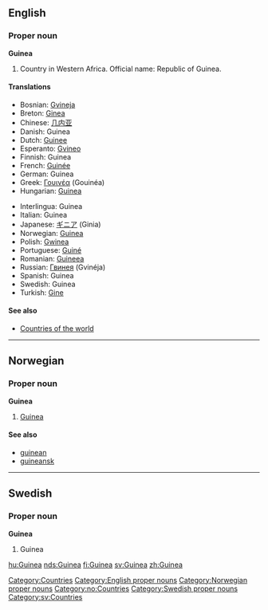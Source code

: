 {{See|guinea}}
==English==
===Proper noun===
[[Category:Countries]]
[[Category:English proper nouns]]
'''Guinea'''

# Country in Western Africa. Official name: Republic of Guinea.

====Translations====
{{top}}
*Bosnian: [[Gvineja]] {{f}}
*Breton: [[Ginea]]
*Chinese: [[几内亚]]
*Danish: Guinea
*Dutch: [[Guinee]]
*Esperanto: [[Gvineo]]
*Finnish: Guinea
*French: [[Guinée]] {{f}}
*German: Guinea
*Greek: [[Γουινέα]] (Gouinéa) {{f}}
*Hungarian: [[Guinea]]
{{mid}}
*Interlingua: Guinea
*Italian: Guinea {{f}}
*Japanese: [[ギニア]] (Ginia)
*Norwegian: [[#Norwegian|Guinea]]
*Polish: [[Gwinea]] {{f}}
*Portuguese: [[Guiné]]
*Romanian: [[Guineea]] {{f}}
*Russian: [[Гвинея]] (Gvinéja) {{f}}
*Spanish: Guinea {{f}}
*Swedish: Guinea
*Turkish: [[Gine]]
{{bottom}}

====See also====
* [[Countries of the world]]


----
==Norwegian==
===Proper noun===
[[Category:Norwegian proper nouns]]
[[Category:no:Countries]]
'''Guinea'''
#[[#English|Guinea]]
====See also====
*[[guinean]]
*[[guineansk]]


----
==Swedish==
===Proper noun===
[[Category:Swedish proper nouns]]
[[Category:sv:Countries]]
'''Guinea'''
#Guinea

[[hu:Guinea]]
[[nds:Guinea]]
[[fi:Guinea]]
[[sv:Guinea]]
[[zh:Guinea]]